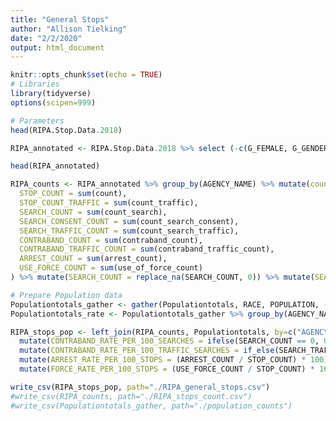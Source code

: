 ```yaml
---
title: "General Stops"
author: "Allison Tielking"
date: "2/2/2020"
output: html_document
---
```


```r
knitr::opts_chunk$set(echo = TRUE)
# Libraries
library(tidyverse)
options(scipen=999)
```


```r
# Parameters
head(RIPA.Stop.Data.2018)

RIPA_annotated <- RIPA.Stop.Data.2018 %>% select (-c(G_FEMALE, G_GENDER_NONCONFORMING, G_MALE, G_TRANSGENDER_MAN, G_TRANSGENDER_WOMAN, G_FULL, G_MULTIGENDER)) %>% select(1:14, GENDER, everything()) %>% mutate(ADS_SEARCH_PERSON = replace_na(ADS_SEARCH_PERSON, 0)) %>% mutate(ADS_SEARCH_PROPERTY = replace_na(ADS_SEARCH_PROPERTY, 0)) %>% mutate(BFS_CONSENT_GIVEN = replace_na(BFS_CONSENT_GIVEN, 0)) %>% mutate(BFS_OFFICER_SAFETY = replace_na(BFS_OFFICER_SAFETY, 0)) %>% mutate(BFS_SEARCH_WARRANT = replace_na(BFS_SEARCH_WARRANT, 0)) %>% mutate(BFS_PAROLE = replace_na(BFS_PAROLE, 0)) %>% mutate(BFS_SUSPECT_WEAPON = replace_na(BFS_SUSPECT_WEAPON, 0)) %>% mutate(BFS_VISIBLE_CONTRABAND = replace_na(BFS_VISIBLE_CONTRABAND, 0)) %>% mutate(BFS_ODOR_CONTRABAND = replace_na(BFS_ODOR_CONTRABAND, 0)) %>% mutate(BFS_CANINE_DETECT = replace_na(BFS_CANINE_DETECT, 0)) %>% mutate(BFS_EVIDENCE = replace_na(BFS_EVIDENCE, 0)) %>% mutate(BFS_INCIDENT = replace_na(BFS_INCIDENT, 0)) %>% mutate(BFS_EXIGENT_CIRCUM = replace_na(BFS_EXIGENT_CIRCUM, 0)) %>% mutate(BFS_VEHICLE_INVENT = replace_na(BFS_VEHICLE_INVENT, 0)) %>% mutate(BFS_SCHOOL_POLICY = replace_na(BFS_SCHOOL_POLICY, 0))

head(RIPA_annotated)
```

```r

RIPA_counts <- RIPA_annotated %>% group_by(AGENCY_NAME) %>% mutate(count = 1) %>% mutate(count_traffic = ifelse(REASON_FOR_STOP == 1, 1, 0)) %>% mutate(count_search = ifelse(ADS_SEARCH_PERSON == 1 |  ADS_SEARCH_PROPERTY == 1, 1, 0)) %>% mutate(count_search_consent = ifelse(count_search == 1 & (BFS_CONSENT_GIVEN == 1 & BFS_OFFICER_SAFETY == 0 & BFS_SEARCH_WARRANT == 0 & BFS_PAROLE == 0 & BFS_SUSPECT_WEAPON == 0 & BFS_VISIBLE_CONTRABAND == 0 & BFS_ODOR_CONTRABAND == 0 & BFS_CANINE_DETECT == 0 & BFS_EVIDENCE == 0 & BFS_INCIDENT == 0 & BFS_EXIGENT_CIRCUM == 0 & BFS_VEHICLE_INVENT == 0 & BFS_SCHOOL_POLICY == 0), 1, 0)) %>% mutate(count_search_traffic = ifelse(count_search == 1 & count_traffic == 1, 1, 0)) %>% mutate(contraband_count = ifelse(CED_NONE_CONTRABAND == 0 & count_search == 1, 1, 0)) %>% mutate(contraband_traffic_count = ifelse(contraband_count == 1 & count_traffic == 1, 1, 0)) %>% mutate(arrest_count = ifelse(ROS_CUSTODIAL_WITHOUT_WARRANT == 1, 1, 0)) %>% mutate(use_of_force_count = ifelse(ADS_FIREARM_POINT == 1 | ADS_FIREARM_DISCHARGE == 1 | ADS_BATON == 1 | ADS_CHEM_SPRAY == 1 | ADS_IMPACT_DISCHARGE == 1 | ADS_CANINE_BITE == 1 | ADS_ELECT_DEVICE == 1 | ADS_OTHER_CONTACT == 1, 1, 0)) %>% summarize(
  STOP_COUNT = sum(count),
  STOP_COUNT_TRAFFIC = sum(count_traffic),
  SEARCH_COUNT = sum(count_search),
  SEARCH_CONSENT_COUNT = sum(count_search_consent),
  SEARCH_TRAFFIC_COUNT = sum(count_search_traffic),
  CONTRABAND_COUNT = sum(contraband_count),
  CONTRABAND_TRAFFIC_COUNT = sum(contraband_traffic_count),
  ARREST_COUNT = sum(arrest_count),
  USE_FORCE_COUNT = sum(use_of_force_count)
) %>% mutate(SEARCH_COUNT = replace_na(SEARCH_COUNT, 0)) %>% mutate(SEARCH_CONSENT_COUNT = replace_na(SEARCH_CONSENT_COUNT, 0)) %>% mutate(SEARCH_TRAFFIC_COUNT = replace_na(SEARCH_TRAFFIC_COUNT, 0)) %>% mutate(CONTRABAND_COUNT = replace_na(CONTRABAND_COUNT, 0)) %>% mutate(CONTRABAND_TRAFFIC_COUNT = replace_na(CONTRABAND_TRAFFIC_COUNT, 0)) %>% mutate(USE_FORCE_COUNT = replace_na(USE_FORCE_COUNT, 0)) 
```

```r
# Prepare Population data
Populationtotals_gather <- gather(Populationtotals, RACE, POPULATION, -Agency) %>% rename(AGENCY_NAME = Agency)
Populationtotals_rate <- Populationtotals_gather %>% group_by(AGENCY_NAME) %>% mutate(POPULATION_PROP = ((POPULATION / sum(POPULATION)) * 100)) %>% select(-POPULATION)

RIPA_stops_pop <- left_join(RIPA_counts, Populationtotals, by=c("AGENCY_NAME" = "Agency")) %>% mutate(STOP_RATE_PER_1000 = (STOP_COUNT / Total) * 1000) %>% mutate(STOP_RATE_TRAFFIC_PER_1000 = (STOP_COUNT_TRAFFIC / Total) * 1000) %>% mutate(SEARCH_RATE_PER_100_STOPS = (SEARCH_COUNT / STOP_COUNT) * 100) %>% mutate(SEARCH_RATE_CONSENT_PER_100_STOPS = (SEARCH_CONSENT_COUNT / STOP_COUNT) * 100) %>% mutate(SEARCH_RATE_PER_100_TRAFFIC_STOPS = (SEARCH_TRAFFIC_COUNT / STOP_COUNT_TRAFFIC) * 100) %>% 
  mutate(CONTRABAND_RATE_PER_100_SEARCHES = ifelse(SEARCH_COUNT == 0, 0, (CONTRABAND_COUNT / SEARCH_COUNT) * 100)) %>%
  mutate(CONTRABAND_RATE_PER_100_TRAFFIC_SEARCHES = if_else(SEARCH_TRAFFIC_COUNT == 0, 0, (CONTRABAND_TRAFFIC_COUNT / SEARCH_TRAFFIC_COUNT) * 100)) %>%
  mutate(ARREST_RATE_PER_100_STOPS = (ARREST_COUNT / STOP_COUNT) * 100) %>%
  mutate(FORCE_RATE_PER_100_STOPS = (USE_FORCE_COUNT / STOP_COUNT) * 100) %>% select(-c(Hispanic, White, Black, `Native American`, Asian, `Pacific Islander`, Multiracial, Total, STOP_COUNT, contains("COUNT")))

write_csv(RIPA_stops_pop, path="./RIPA_general_stops.csv")
#write_csv(RIPA_counts, path="./RIPA_stops_count.csv")
#write_csv(Populationtotals_gather, path="./population_counts")


```

